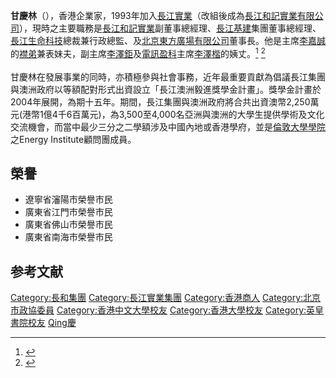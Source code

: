 {{Infobox_officeholder
| name = 甘慶林
| image =
| image name =
| width =
| Sex =男
| now =
| office = [[File:Cheung_Kong_Holdings.svg|20px]][[長江和記實業|長江和記實業]]副董事總經理
| period =
| different name =
| Native place = [[香港|香港]]
| date of birth = 1946年
| place of birth = {{HKG-1910}}
| date of death =
| place of death =
| party = 
| spouse =
| relatives =
| educate =
*[[英皇書院|英皇書院]]</span>
*[[香港大學|香港大學]]工程學學士</span>
*[[香港中文大學|香港中文大學]]工商管理碩士</span>
| past =
*任職於香港工業總會(1969至1980年)
*任職於國民漆廠及利惠（遠東）有限公司（Levi Strauss Far East Ltd）(1969至1980年)
*富蘭克林有限公司總經理(1980至1984年)
*嘉萊沖印（香港）有限公司總經理(1980至1984年)
*美國運通國際股份有限公司市務及銷售副總裁(1984至1991年)
*強生（香港）有限公司擔任董事總經理(1991至1993年)
*長江實業（集團）有限公司副董事總經理(1993年開始)
*和記黃埔有限公司及香港電燈集團有限公司執行董事(1993年開始)
*長江基建集團有限公司集團董事總經理(1995年開始)
*長江基建集團有限公司創始管理層成員(1995年開始)
*長江生命科技集團有限公司總裁(1999年開始)
*長江生命科技集團有限公司行政總監(1999年開始)
*長江生命科技集團有限公司創始管理層成員(1999年開始)
*中國人民政治協商會議北京第十一屆委員會委員
*香港管理專業協會理事會委員
*澳洲Carnegie Mellon大學顧問團成員
*澳洲UCL School of Energy & Resources顧問團成員
*英國[[倫敦大學學院|倫敦大學學院]]之Energy Institute顧問團成員
}}

'''甘慶林'''（{{bd|1946年||catIdx=Gan甘}}），香港企業家，1993年加入[[長江實業|長江實業]]（改組後成為[[長江和記實業有限公司|長江和記實業有限公司]]），現時之主要職務是[[長江和記實業|長江和記實業]]副董事總經理、[[長江基建|長江基建]]集團董事總經理、[[長江生命科技|長江生命科技]]總裁兼行政總監、及[[北京東方廣場有限公司|北京東方廣場有限公司]]董事長。他是主席[[李嘉誠|李嘉誠]]的[[襟弟|襟弟]]兼表妹夫，副主席[[李澤鉅|李澤鉅]]及[[電訊盈科|電訊盈科]]主席[[李澤楷|李澤楷]]的姨丈。<ref>{{cite web|url=http://www.gqb.gov.cn/node2/node3/node42/node45/node65/userobject7ai672.html|title=京东方广场有限公司|access-date=2008-03-05|archive-date=2016-03-04|archive-url=https://web.archive.org/web/20160304185846/http://www.gqb.gov.cn/node2/node3/node42/node45/node65/userobject7ai672.html|dead-url=no}}</ref> 
<ref>{{cite web|url=http://www.hutchison-whampoa.com/chi/about/directors/directors.htm|title=董事會成員|access-date=2008-03-05|archive-date=2012-02-01|archive-url=https://web.archive.org/web/20120201012924/http://www.hutchison-whampoa.com/chi/about/directors/directors.htm|dead-url=yes}}</ref> <br/> <br/>

甘慶林在發展事業的同時，亦積極參與社會事務，近年最重要貢獻為倡議長江集團與澳洲政府以等額配對形式出資設立「長江澳洲毅進獎學金計畫」。獎學金計畫於2004年展開，為期十五年。期間，長江集團與澳洲政府將合共出資澳幣2,250萬元(港幣1億4千6百萬元)，為3,500至4,000名亞洲與澳洲的大學生提供學術及文化交流機會，而當中最少三分之二學額涉及中國內地或香港學府，並是[[倫敦大學學院|倫敦大學學院]]之Energy Institute顧問團成員。

==榮譽==

*遼寧省瀋陽市榮譽市民
*廣東省江門市榮譽市民
*廣東省佛山市榮譽市民
*廣東省南海市榮譽市民

==参考文献==
{{reflist}}

{{長江集團}}

{{DEFAULTSORT:Gan甘}}
[[Category:長和集團|Category:長和集團]]
[[Category:長江實業集團|Category:長江實業集團]]
[[Category:香港商人|Category:香港商人]]
[[Category:北京市政協委員|Category:北京市政協委員]]
[[Category:香港中文大學校友|Category:香港中文大學校友]]
[[Category:香港大學校友|Category:香港大學校友]]
[[Category:英皇書院校友|Category:英皇書院校友]]
[[Category:甘姓|Qing慶]]